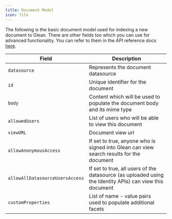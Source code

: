 ```yaml
---
title: Document Model
icon: file
---
```


The following is the basic document model used for indexing a new document to Glean.
There are other fields too which you can use for advanced functionality. You can refer to them in the API reference docs [here](https://developers.glean.com/api-reference/indexing/documents/index-document).

| Field                           | Description                                                                                              |
| ------------------------------- | -------------------------------------------------------------------------------------------------------- |
| `datasource`                    | Represents the document datasource                                                                       |
| `id`                            | Unique identifier for the document                                                                       |
| `body`                          | Content which will be used to populate the document body and its mime type                               |
| `allowedUsers`                  | List of users who will be able to view this document                                                     |
| `viewURL`                       | Document view url                                                                                        |
| `allowAnonymousAccess`          | If set to true, anyone who is signed into Glean can view search results for the document                 |
| `allowAllDatasourceUsersAccess` | If set to true, all users of the datasource (as uploaded using the Identity APIs) can view this document |
| `customProperties`              | List of name - value pairs used to populate additional facets                                            |
